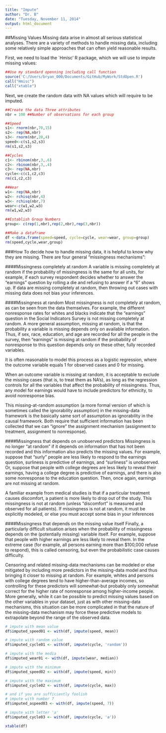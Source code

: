 ```yaml
---
title: "Impute"
author: "Dr. B"
date: "Tuesday, November 11, 2014"
output: html_document
---
```

##Missing Values
Missing data arise in almost all serious statistical analyses. There are a variety of methods to handle missing data, including some relatively simple approaches that can often yield reasonable results. 

First, we need to load the `Hmisc' R package, which we will use to impute missing values:
```r
##Use my standard openning including call function
source('C:/Users/bryan_000/Documents/GitHub/MyWork/StdOpen.R')
call("Hmisc")
call("xtable")
```

Next, we create the random data with NA values which will require to be imputed.
```r
##Create the data Three attributes
nbr = 100 ##Number of observations for each group

##Speed
s1<- rnorm(nbr,70,15)
s2<- rep(NA,nbr)
s3<- rnorm(nbr,20,4)
speed<-c(s1,s2,s3)
rm(s1,s2,s3)

##Cycles
c1<- rbinom(nbr,3,.6)
c2<- rbinom(nbr,3,.4)
c3<- rep(NA,nbr)
cycle<-c(c1,c2,c3)
rm(c1,c2,c3)

##Wear
w1<- rep(NA,nbr)
w2<- rchisq(nbr,4)
w3<- rchisq(nbr,7)
wear<-c(w1,w2,w3)
rm(w1,w2,w3)

##Establish Group Numbers
group<- c(rep(1,nbr),rep(2,nbr),rep(3,nbr))

##Make a dataframe
df <-data.frame(speed=speed, cycle=cycle, wear=wear, group=group)
rm(speed,cycle,wear,group)
```

###How
To decide how to handle missing data, it is helpful to know why they are missing.  There are four general "missingness mechanisms":

####Missingness completely at random
A variable is missing completely at random if the probability of missingness is the same for all units, for example, if each survey respondent decides whether to answer the "earnings" question by rolling a die and refusing to answer if a "6" shows up. If data are missing completely at random, then throwing out cases with missing data does not bias your inferences.

####Missingness at random
Most missingness is not completely at random, as can be seen from the data themselves. For example, the different nonresponse rates for whites and blacks indicate that the "earnings" question in the Social Indicators Survey is not missing completely at random.  A more general assumption, missing at random, is that the probability a variable is missing depends only on available information. Thus, if sex, race, education, and age are recorded for all the people in the survey, then "earnings" is missing at random if the probability of nonresponse to this question depends only on these other, fully recorded variables. 

It is often reasonable to model this process as a logistic regression, where the outcome variable equals 1 for observed cases and 0 for missing.  

When an outcome variable is missing at random, it is acceptable to exclude the missing cases (that is, to treat them as NA's), as long as the regression controls for all the variables that affect the probability of missingness. Thus, any model for earnings would have to include predictors for ethnicity, to avoid nonresponse bias.

This missing-at-random assumption (a more formal version of which is sometimes called the ignorability assumption) in the missing-data framework is the basically same sort of assumption as ignorability in the causal framework. Both require that sufficient information has been collected that we can "ignore" the assignment mechanism (assignment to treatment, assignment to nonresponse).

####Missingness that depends on unobserved predictors
Missingness is no longer "at random" if it depends on information that has not been recorded and this information also predicts the missing values. For example, suppose that "surly" people are less likely to respond to the earnings question, surliness is predictive of earnings, and "surliness" is unobserved. Or, suppose that people with college degrees are less likely to reveal their earnings, having a college degree is predictive of earnings, and there is also some nonresponse to the education question. Then, once again, earnings are not missing at random.

A familiar example from medical studies is that if a particular treatment causes discomfort, a patient is more likely to drop out of the study. This missingness is not at random (unless "discomfort" is measured and observed for all patients). If missingness is not at random, it must be explicitly modeled, or else you must accept some bias in your inferences

####Missingness that depends on the missing value itself
Finally, a particularly difficult situation arises when the probability of missingness depends on the (potentially missing) variable itself. For example, suppose that people with higher
earnings are less likely to reveal them. In the extreme case (for example, all persons earning more than $100,000 refuse to respond), this is called censoring, but even the probabilistic case causes difficulty.

Censoring and related missing-data mechanisms can be modeled or else mitigated by including more predictors in the missing-data model and thus bringing it closer to missing at random. For example, whites and persons with college degrees tend to have higher-than-average incomes, so
controlling for these predictors will somewhat-but probably only somewhat correct for the higher rate of nonresponse among higher-income people. More generally, while it can be possible to predict missing values based on the other variables in your dataset,  just as with other missing-data mechanisms, this situation can be more complicated in that the nature of the missing-data mechanism may force these predictive models to extrapolate beyond the range of the observed data.
```r
# impute with mean value
df$imputed_speed01 <- with(df, impute(speed, mean))

# impute with random value
df$imputed_cycle01 <- with(df, impute(cycle, 'random'))

# impute with the media
df$imputed_wear01 <- with(df, impute(wear, median))

# impute with the minimum
df$imputed_speed02 <- with(df, impute(speed, min))

# impute with the maximum
df$imputed_cycle02 <- with(df, impute(cycle, max))

# and if you are sufficiently foolish
# impute with number 7 
df$imputed_aspeed03 <- with(df, impute(speed, 7))

# impute with letter 'a'
df$imputed_cycle03 <- with(df, impute(cycle, 'a'))

xtable(df)
```
